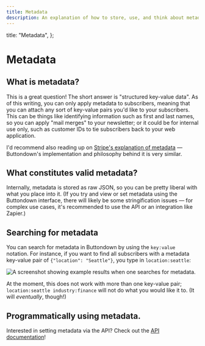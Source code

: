 ```yaml
---
title: Metadata
description: An explanation of how to store, use, and think about metadata in Buttondown
---
```



  title: "Metadata",
};

# Metadata

## What is metadata?

This is a great question! The short answer is "structured key-value data". As of this writing, you can only apply metadata to subscribers, meaning that you can attach any sort of key-value pairs you'd like to your subscribers. This can be things like identifying information such as first and last names, so you can apply "mail merges" to your newsletter; or it could be for internal use only, such as customer IDs to tie subscribers back to your web application.

I'd recommend also reading up on [Stripe's explanation of metadata](https://stripe.com/docs/api/metadata) — Buttondown's implementation and philosophy behind it is very similar.

## What constitutes valid metadata?

Internally, metadata is stored as raw JSON, so you can be pretty liberal with what you place into it. (If you try and view or set metadata using the Buttondown interface, there will likely be some stringification issues — for complex use cases, it's recommended to use the API or an integration like Zapier.)

## Searching for metadata

You can search for metadata in Buttondown by using the `key:value` notation. For instance, if you want to find all subscribers with a metadata key-value pair of `{"location": "Seattle"}`, you type in `location:seattle`:

![A screenshot showing example results when one searches for metadata.](/images/searching-for-metadata.png)

At the moment, this does not work with more than one key-value pair; `location:seattle industry:finance` will not do what you would like it to. (It will _eventually_, though!)

## Programmatically using metadata.

Interested in setting metadata via the API? Check out the [API documentation](/api-reference/subscribers)!
